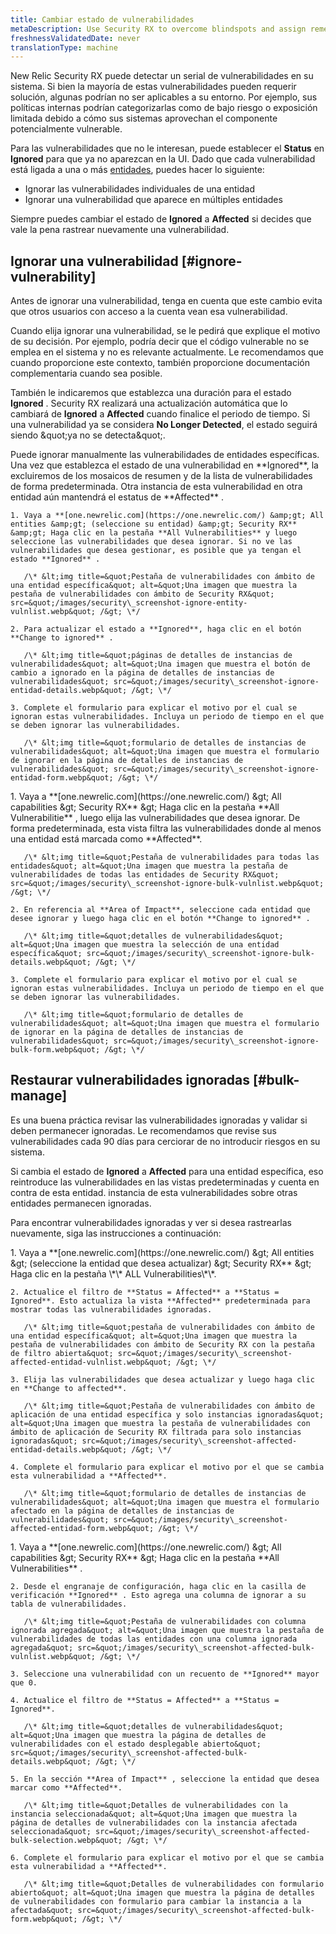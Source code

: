 ```yaml
---
title: Cambiar estado de vulnerabilidades
metaDescription: Use Security RX to overcome blindspots and assign remediation to developers as a security team.
freshnessValidatedDate: never
translationType: machine
---
```


New Relic Security RX puede detectar un serial de vulnerabilidades en su sistema. Si bien la mayoría de estas vulnerabilidades pueden requerir solución, algunas podrían no ser aplicables a su entorno. Por ejemplo, sus políticas internas podrían categorizarlas como de bajo riesgo o exposición limitada debido a cómo sus sistemas aprovechan el componente potencialmente vulnerable.

Para las vulnerabilidades que no le interesan, puede establecer el **Status** en **Ignored** para que ya no aparezcan en la UI. Dado que cada vulnerabilidad está ligada a una o más [entidades](/docs/new-relic-solutions/new-relic-one/core-concepts/what-entity-new-relic/#what-is-entity), puedes hacer lo siguiente:

* Ignorar las vulnerabilidades individuales de una entidad
* Ignorar una vulnerabilidad que aparece en múltiples entidades

Siempre puedes cambiar el estado de **Ignored** a **Affected** si decides que vale la pena rastrear nuevamente una vulnerabilidad.

## Ignorar una vulnerabilidad [#ignore-vulnerability]

<Callout variant="tip">
  Antes de ignorar una vulnerabilidad, tenga en cuenta que este cambio evita que otros usuarios con acceso a la cuenta vean esa vulnerabilidad.
</Callout>

Cuando elija ignorar una vulnerabilidad, se le pedirá que explique el motivo de su decisión. Por ejemplo, podría decir que el código vulnerable no se emplea en el sistema y no es relevante actualmente. Le recomendamos que cuando proporcione este contexto, también proporcione documentación complementaria cuando sea posible.

También le indicaremos que establezca una duración para el estado **Ignored** . Security RX realizará una actualización automática que lo cambiará de **Ignored** a **Affected** cuando finalice el periodo de tiempo. Si una vulnerabilidad ya se considera **No Longer Detected**, el estado seguirá siendo &amp;quot;ya no se detecta&amp;quot;.

<CollapserGroup>
  <Collapser id="ignore-entity" title="Ignorar una vulnerabilidad para una entidad específica">
    Puede ignorar manualmente las vulnerabilidades de entidades específicas. Una vez que establezca el estado de una vulnerabilidad en **Ignored**, la excluiremos de los mosaicos de resumen y de la lista de vulnerabilidades de forma predeterminada. Otra instancia de esta vulnerabilidad en otra entidad aún mantendrá el estatus de **Affected** .

    1. Vaya a **[one.newrelic.com](https://one.newrelic.com/) &amp;gt; All entities &amp;gt; (seleccione su entidad) &amp;gt; Security RX** &amp;gt; Haga clic en la pestaña **All Vulnerabilities** y luego seleccione las vulnerabilidades que desea ignorar. Si no ve las vulnerabilidades que desea gestionar, es posible que ya tengan el estado **Ignored** .

       /\* &lt;img title=&quot;Pestaña de vulnerabilidades con ámbito de una entidad específica&quot; alt=&quot;Una imagen que muestra la pestaña de vulnerabilidades con ámbito de Security RX&quot; src=&quot;/images/security\_screenshot-ignore-entity-vulnlist.webp&quot; /&gt; \*/

    2. Para actualizar el estado a **Ignored**, haga clic en el botón **Change to ignored** .

       /\* &lt;img title=&quot;páginas de detalles de instancias de vulnerabilidades&quot; alt=&quot;Una imagen que muestra el botón de cambio a ignorado en la página de detalles de instancias de vulnerabilidades&quot; src=&quot;/images/security\_screenshot-ignore-entidad-details.webp&quot; /&gt; \*/

    3. Complete el formulario para explicar el motivo por el cual se ignoran estas vulnerabilidades. Incluya un periodo de tiempo en el que se deben ignorar las vulnerabilidades.

       /\* &lt;img title=&quot;formulario de detalles de instancias de vulnerabilidades&quot; alt=&quot;Una imagen que muestra el formulario de ignorar en la página de detalles de instancias de vulnerabilidades&quot; src=&quot;/images/security\_screenshot-ignore-entidad-form.webp&quot; /&gt; \*/
  </Collapser>

  <Collapser id="bulk-ignore" title="Ignorar vulnerabilidades en múltiples entidades">
    1. Vaya a **[one.newrelic.com](https://one.newrelic.com/) &amp;gt; All capabilities &amp;gt; Security RX** &amp;gt; Haga clic en la pestaña **All Vulnerabilitie** , luego elija las vulnerabilidades que desea ignorar. De forma predeterminada, esta vista filtra las vulnerabilidades donde al menos una entidad está marcada como **Affected**.

       /\* &lt;img title=&quot;Pestaña de vulnerabilidades para todas las entidades&quot; alt=&quot;Una imagen que muestra la pestaña de vulnerabilidades de todas las entidades de Security RX&quot; src=&quot;/images/security\_screenshot-ignore-bulk-vulnlist.webp&quot; /&gt; \*/

    2. En referencia al **Area of Impact**, seleccione cada entidad que desee ignorar y luego haga clic en el botón **Change to ignored** .

       /\* &lt;img title=&quot;detalles de vulnerabilidades&quot; alt=&quot;Una imagen que muestra la selección de una entidad específica&quot; src=&quot;/images/security\_screenshot-ignore-bulk-details.webp&quot; /&gt; \*/

    3. Complete el formulario para explicar el motivo por el cual se ignoran estas vulnerabilidades. Incluya un periodo de tiempo en el que se deben ignorar las vulnerabilidades.

       /\* &lt;img title=&quot;formulario de detalles de vulnerabilidades&quot; alt=&quot;Una imagen que muestra el formulario de ignorar en la página de detalles de instancias de vulnerabilidades&quot; src=&quot;/images/security\_screenshot-ignore-bulk-form.webp&quot; /&gt; \*/
  </Collapser>
</CollapserGroup>

## Restaurar vulnerabilidades ignoradas [#bulk-manage]

Es una buena práctica revisar las vulnerabilidades ignoradas y validar si deben permanecer ignoradas. Le recomendamos que revise sus vulnerabilidades cada 90 días para cerciorar de no introducir riesgos en su sistema.

Si cambia el estado de **Ignored** a **Affected** para una entidad específica, eso reintroduce las vulnerabilidades en las vistas predeterminadas y cuenta en contra de esta entidad. instancia de esta vulnerabilidades sobre otras entidades permanecen ignoradas.

Para encontrar vulnerabilidades ignoradas y ver si desea rastrearlas nuevamente, siga las instrucciones a continuación:

<CollapserGroup>
  <Collapser id="remove-ignored" title="Eliminar el estado ignorado de una entidad específica">
    1. Vaya a **[one.newrelic.com](https://one.newrelic.com/) &amp;gt; All entities &amp;gt; (seleccione la entidad que desea actualizar) &amp;gt; Security RX** &amp;gt; Haga clic en la pestaña \*\* ALL Vulnerabilities\*\*.

    2. Actualice el filtro de **Status = Affected** a **Status = Ignored**. Esto actualiza la vista **Affected** predeterminada para mostrar todas las vulnerabilidades ignoradas.

       /\* &lt;img title=&quot;pestaña de vulnerabilidades con ámbito de una entidad específica&quot; alt=&quot;Una imagen que muestra la pestaña de vulnerabilidades con ámbito de Security RX con la pestaña de filtro abierta&quot; src=&quot;/images/security\_screenshot-affected-entidad-vulnlist.webp&quot; /&gt; \*/

    3. Elija las vulnerabilidades que desea actualizar y luego haga clic en **Change to affected**.

       /\* &lt;img title=&quot;Pestaña de vulnerabilidades con ámbito de aplicación de una entidad específica y solo instancias ignoradas&quot; alt=&quot;Una imagen que muestra la pestaña de vulnerabilidades con ámbito de aplicación de Security RX filtrada para solo instancias ignoradas&quot; src=&quot;/images/security\_screenshot-affected-entidad-details.webp&quot; /&gt; \*/

    4. Complete el formulario para explicar el motivo por el que se cambia esta vulnerabilidad a **Affected**.

       /\* &lt;img title=&quot;formulario de detalles de instancias de vulnerabilidades&quot; alt=&quot;Una imagen que muestra el formulario afectado en la página de detalles de instancias de vulnerabilidades&quot; src=&quot;/images/security\_screenshot-affected-entidad-form.webp&quot; /&gt; \*/
  </Collapser>

  <Collapser id="bulk-change-status" title="Eliminar el estado ignorado en múltiples entidades">
    1. Vaya a **[one.newrelic.com](https://one.newrelic.com/) &amp;gt; All capabilities &amp;gt; Security RX** &amp;gt; Haga clic en la pestaña **All Vulnerabilities** .

    2. Desde el engranaje de configuración, haga clic en la casilla de verificación **Ignored** . Esto agrega una columna de ignorar a su tabla de vulnerabilidades.

       /\* &lt;img title=&quot;Pestaña de vulnerabilidades con columna ignorada agregada&quot; alt=&quot;Una imagen que muestra la pestaña de vulnerabilidades de todas las entidades con una columna ignorada agregada&quot; src=&quot;/images/security\_screenshot-affected-bulk-vulnlist.webp&quot; /&gt; \*/

    3. Seleccione una vulnerabilidad con un recuento de **Ignored** mayor que 0.

    4. Actualice el filtro de **Status = Affected** a **Status = Ignored**.

       /\* &lt;img title=&quot;detalles de vulnerabilidades&quot; alt=&quot;Una imagen que muestra la página de detalles de vulnerabilidades con el estado desplegable abierto&quot; src=&quot;/images/security\_screenshot-affected-bulk-details.webp&quot; /&gt; \*/

    5. En la sección **Area of Impact** , seleccione la entidad que desea marcar como **Affected**.

       /\* &lt;img title=&quot;Detalles de vulnerabilidades con la instancia seleccionada&quot; alt=&quot;Una imagen que muestra la página de detalles de vulnerabilidades con la instancia afectada seleccionada&quot; src=&quot;/images/security\_screenshot-affected-bulk-selection.webp&quot; /&gt; \*/

    6. Complete el formulario para explicar el motivo por el que se cambia esta vulnerabilidad a **Affected**.

       /\* &lt;img title=&quot;Detalles de vulnerabilidades con formulario abierto&quot; alt=&quot;Una imagen que muestra la página de detalles de vulnerabilidades con formulario para cambiar la instancia a la afectada&quot; src=&quot;/images/security\_screenshot-affected-bulk-form.webp&quot; /&gt; \*/
  </Collapser>
</CollapserGroup>